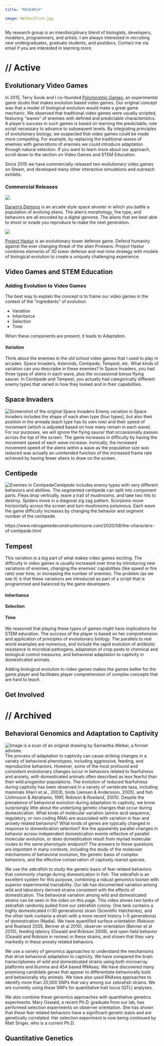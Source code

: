 ```yaml
---
title: "RESEARCH"

image: WelkerZfish.jpg
---
```


My research group is an interdisicplinary blend of biologists, developers, modelers, programmers, and artists. I am always interested in recruiting new undergraduates, graduate students, and postdocs. Contact me via email if you are interested in learning more.

# **// Active**

## Evolutionary Video Games

In 2015, Terry Soule and I co-founded [Polymorphic Games](http://www.polymorphicgames.com), an experimental game studio that makes evolution based video games. Our original concept was that a model of biological evolution would make a great game mechanic. We observed that traditional video games were usually scripted, featuring "waves" of enemies with defined and predictable characteristics. A player's success in such games is based on learning the predictable, rote script necessary to advance to subsequent levels. By integrating principles of evolutionary biology, we suspected that video games could be made more compelling. For example, by replacing the traditional *waves* of enemies with *generations* of enemies we could introduce adaptation through natural selection. If you want to learn more about our approach, scroll down to the section on Video Games and STEM Education.

Since 2015 we have commercially released two evolutionary video games on Steam, and developed many other interactive simulations and outreach exhibits.

### Commercial Releases

![](Darwins.jpg)

[Darwin's Demons](https://store.steampowered.com/app/572020/Darwins_Demons/) is an arcade style space shooter in which you battle a population of evolving aliens. The alien's morphology, fire type, and behaviors are all encoded by a digital genome. The aliens that are best able to shoot or evade you reproduce to make the next generation.

![](hastur.jpg)

[Project Hastur](https://store.steampowered.com/app/800700/Project_Hastur/) is an evolutionary tower defense game. Defend humanity against the ever changing threat of the alien Proteans. Project Hastur combines elements of 3D tower defense and real-time strategy with models of biological evolution to create a uniquely challenging experience.

## Video Games and STEM Education

### Adding Evolution to Video Games

The best way to explain the concept is to frame our video games in the context of the "ingredients" of evolution:

-   Variation
-   Inheritance
-   Selection
-   Time

When these components are present, it leads to Adaptation.

#### Variation

Think about the enemies in the old school video games that I used to play in arcades. Space Invaders, Asteroids, Centipede, Tempest, etc. What kinds of variation can you descripbe in these enemies? In Space Invaders, you had three types of aliens in each wave, plus the occassional bonus flying saucer. In Centipede and Tempest, you actually had categorically different enemy types that varied in how they looked and in their capabilities.

::: panel-tabset
## Space Invaders

![Screenshot of the original Space Invaders](SpaceInvaders.png){.left} Enemy variation in Space Invaders includes the shape of each alien type (four types), but also their position in the armada (each type has its own row) and their speed of movement (which is adjusted based on how many remain in each wave). For our purposes, we will ignore the flying saucer that occassionally passes across the top of the screen. The game increases in difficulty by having the movement speed of each wave increase. Ironically, the increased movement speed of the aliens within a wave as the population size was reduced was actually an unintended function of the increased frame rate achieved by having fewer aliens to draw on the screen.

## Centipede

![Enemies in Centipede](centipede.gif){.left}Centipede includes enemy types with very different behaviors and abilities. The segmented centipede can split into component parts. Fleas drop vertically, leave a trail of mushrooms, and take two hits to destroy. Spiders move in a diagonal zig zag pattern. Scorpions move horizontally across the screen and turn mushrooms poisonous. Each wave the game difficulty increases by changing the behavior and segment number of the centipede.

https://www.retrogamedeconstructionzone.com/2020/08/the-characters-of-centipede.html

## Tempest
:::

This variation is a big part of what makes video games exciting. The difficulty in video games is usually increased over time by introducing new variations of enemies, changing the enemies' capabilities (like speed or fire rate) over time, or increasing the number of enemies. The problem (as we see it) is that these variations are introduced as part of a script that is programmed and balanced by the game developers.

#### Inheritance

#### Selection

#### Time

We reasoned that playing these types of games might have implications for STEM education. The success of the player is based on her comprehension and application of principles of evolutionary biology. The parallels to real world examples are numerous, and include the rapid evolution of antibiotic resistance in microbial pathogens, adaptation of crop pests to chemical and biological control measures, and behavioral adaptation to captivity in domesticated animals.

Adding biological evolution to video games makes the games better for the game player and facilitates player comprehension of complex concepts that are hard to teach.

## Get Involved

# **// Archived**

## Behavioral Genomics and Adaptation to Captivity

![Image is a scan of an original drawing by Samantha Welker, a former advisee.](WelkerZfish.jpg){.left} The process of adaptation to captivity can cause striking changes in a variety of behavioral phenotypes, including aggressive, feeding, and reproductive behaviors. However, some of the most profound and consistent evolutionary changes occur in behaviors related to fearfulness and anxiety, with domesticated animals often described as less fearful than their wild progenitor populations. The evolution of reduced fearfulness during captivity has been observed in a variety of vertebrate taxa, including mammals (Harri et al., 2003), birds (Jensen & Andersson, 2005), and fish (Johnsson & Abrahams, 1991; Robison & Rowland, 2005). Despite the prevalence of behavioral evolution during adaptation to captivity, we know surprisingly little about the underlying genetic changes that occur during domestication. What kinds of molecular variation (amino acid sequence, regulatory, or non coding RNA) are associated with variation in fear and anxiety related behaviors? What kinds of genes are typically changed in response to domestication selection? Are the apparently parallel changes in behavior across independent domestication events reflective of parallel molecular evolution, or does domestication result from myriad molecular routes to the same phenotypic endpoint? The answers to these questions are important in many contexts, including the study of the molecular mechanisms of behavioral evolution, the genetic basis of complex behaviors, and the effective conservation of captively reared species.

We use the zebrafish to study the genetic basis of fear related behaviors that commonly change during domestication in fish. The zebrafish is an excellent system for this purpose, combining a robust genomics toolset with superior experimental tractability. Our lab has documented variation among wild and laboratory derived strains consistent with the effects of domestication. The behavioral variation among wild and domesticated strains can be seen in the video on this page. This video shows two tanks of zebrafish randomly pulled from our zebrafish colony. One tank contains a highly domesticated (\>30 generations) strain (Scientific Hatcheries), and the other tank contains a strain with a more recent history (\~5 generations) of domestication (Nadia). We have quantified surface orientation (Robison and Rowland 2005, Benner et al 2010), observer orientation (Benner et al 2010), feeding latency (Oswald and Robison 2008), and open field behavior (Oswald and Robison in review) in these strains, and shown that they vary markedly in these anxiety related behaviors.

We use a variety of genomics approaches to understand the mechanisms that drive behavioral adaptation to captivity. We have compared the brain transcriptomes of wild and domesticated strains using both microarray platforms and Illumina and 454 based RNAseq. We have discovered many promising candidate genes that appear to differentiate behaviorally bold and behaviorally shy animals. We have also used RNAseq approaches to identify more than 20,000 SNPs that vary among our zebrafish strains. We are currently using these SNPs for quantitative trait locus (QTL) analyses.

We also combine these genomics approaches with quantitative genetics experiments. Mary Oswald, a recent Ph.D. graduate from our lab, has performed selection experiments on observer orientation. She has shown that these fear related behaviors have a significant genetic basis and are genetically correlated. Her selection experiment is now being continued by Matt Singer, who is a current Ph.D.

## Quantitative Genetics

